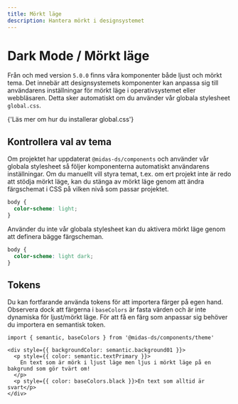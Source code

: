 ```yaml
---
title: Mörkt läge
description: Hantera mörkt i designsystemet
---
```



# Dark Mode / Mörkt läge

Från och med version `5.0.0` finns våra komponenter både ljust och mörkt tema. Det innebär att designsystemets komponenter kan anpassa sig till användarens inställningar för mörkt läge i operativsystemet eller webbläsaren. Detta sker automatiskt om du använder vår globala stylesheet `global.css`.

<Link
  standalone
  href='/get-started/use/#installera-inter-som-typsnitt'
>
  {'Läs mer om hur du installerar global.css'}
</Link>

## Kontrollera val av tema

Om projektet har uppdaterat `@midas-ds/components` och använder vår globala stylesheet så följer komponenterna automatiskt användarens inställningar. Om du manuellt vill styra temat, t.ex. om ert projekt inte är redo att stödja mörkt läge, kan du stänga av mörkt läge genom att ändra färgschemat i CSS på vilken nivå som passar projektet.

```css
body {
  color-scheme: light;
}
```

Använder du inte vår globala stylesheet kan du aktivera mörkt läge genom att definera bägge färgscheman.

```css
body {
  color-scheme: light dark;
}
```

## Tokens

Du kan fortfarande använda tokens för att importera färger på egen hand. Observera dock att färgerna i `baseColors` är fasta värden och är inte dynamiska för ljust/mörkt läge. För att få en färg som anpassar sig behöver du importera en semantisk token.

```tsx
import { semantic, baseColors } from '@midas-ds/components/theme'
```

```tsx
<div style={{ backgroundColor: semantic.background01 }}>
  <p style={{ color: semantic.textPrimary }}>
    En text som är mörk i ljust läge men ljus i mörkt läge på en bakgrund som gör tvärt om!
  </p>
  <p style={{ color: baseColors.black }}>En text som alltid är svart</p>
</div>
```
